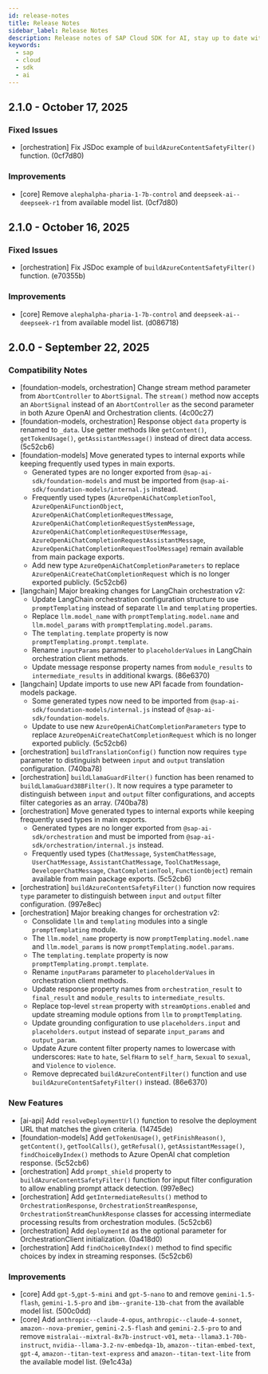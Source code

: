 ```yaml
---
id: release-notes
title: Release Notes
sidebar_label: Release Notes
description: Release notes of SAP Cloud SDK for AI, stay up to date with the recent features, fixes, dependency updates and recommendations.
keywords:
  - sap
  - cloud
  - sdk
  - ai
---
```


<!-- vale off -->
<!-- This line is used for our release notes automation -->

## 2.1.0 - October 17, 2025

### Fixed Issues

- [orchestration] Fix JSDoc example of `buildAzureContentSafetyFilter()` function. (0cf7d80)

### Improvements

- [core] Remove `alephalpha-pharia-1-7b-control` and `deepseek-ai--deepseek-r1` from available model list. (0cf7d80)

## 2.1.0 - October 16, 2025

### Fixed Issues

- [orchestration] Fix JSDoc example of `buildAzureContentSafetyFilter()` function. (e70355b)

### Improvements

- [core] Remove `alephalpha-pharia-1-7b-control` and `deepseek-ai--deepseek-r1` from available model list. (d086718)

## 2.0.0 - September 22, 2025

### Compatibility Notes

- [foundation-models, orchestration] Change stream method parameter from `AbortController` to `AbortSignal`.
  The `stream()` method now accepts an `AbortSignal` instead of an `AbortController` as the second parameter in both Azure OpenAI and Orchestration clients. (4c00c27)
- [foundation-models, orchestration] Response object `data` property is renamed to `_data`.
  Use getter methods like `getContent()`, `getTokenUsage()`, `getAssistantMessage()` instead of direct data access. (5c52cb6)
- [foundation-models] Move generated types to internal exports while keeping frequently used types in main exports.
  - Generated types are no longer exported from `@sap-ai-sdk/foundation-models` and must be imported from `@sap-ai-sdk/foundation-models/internal.js` instead.
  - Frequently used types (`AzureOpenAiChatCompletionTool`, `AzureOpenAiFunctionObject`, `AzureOpenAiChatCompletionRequestMessage`, `AzureOpenAiChatCompletionRequestSystemMessage`, `AzureOpenAiChatCompletionRequestUserMessage`, `AzureOpenAiChatCompletionRequestAssistantMessage`, `AzureOpenAiChatCompletionRequestToolMessage`) remain available from main package exports.
  - Add new type `AzureOpenAiChatCompletionParameters` to replace `AzureOpenAiCreateChatCompletionRequest` which is no longer exported publicly. (5c52cb6)
- [langchain] Major breaking changes for LangChain orchestration v2:
  - Update LangChain orchestration configuration structure to use `promptTemplating` instead of separate `llm` and `templating` properties.
  - Replace `llm.model_name` with `promptTemplating.model.name` and `llm.model_params` with `promptTemplating.model.params`.
  - The `templating.template` property is now `promptTemplating.prompt.template`.
  - Rename `inputParams` parameter to `placeholderValues` in LangChain orchestration client methods.
  - Update message response property names from `module_results` to `intermediate_results` in additional kwargs. (86e6370)
- [langchain] Update imports to use new API facade from foundation-models package.
  - Some generated types now need to be imported from `@sap-ai-sdk/foundation-models/internal.js` instead of `@sap-ai-sdk/foundation-models`.
  - Update to use new `AzureOpenAiChatCompletionParameters` type to replace `AzureOpenAiCreateChatCompletionRequest` which is no longer exported publicly. (5c52cb6)
- [orchestration] `buildTranslationConfig()` function now requires `type` parameter to distinguish between `input` and `output` translation configuration. (740ba78)
- [orchestration] `buildLlamaGuardFilter()` function has been renamed to `buildLlamaGuard38BFilter()`. It now requires a type parameter to distinguish between `input` and `output` filter configurations, and accepts filter categories as an array. (740ba78)
- [orchestration] Move generated types to internal exports while keeping frequently used types in main exports.
  - Generated types are no longer exported from `@sap-ai-sdk/orchestration` and must be imported from `@sap-ai-sdk/orchestration/internal.js` instead.
  - Frequently used types (`ChatMessage`, `SystemChatMessage`, `UserChatMessage`, `AssistantChatMessage`, `ToolChatMessage`, `DeveloperChatMessage`, `ChatCompletionTool`, `FunctionObject`) remain available from main package exports. (5c52cb6)
- [orchestration] `buildAzureContentSafetyFilter()` function now requires `type` parameter to distinguish between `input` and `output` filter configuration. (997e8ec)
- [orchestration] Major breaking changes for orchestration v2:
  - Consolidate `llm` and `templating` modules into a single `promptTemplating` module.
  - The `llm.model_name` property is now `promptTemplating.model.name` and `llm.model_params` is now `promptTemplating.model.params`.
  - The `templating.template` property is now `promptTemplating.prompt.template`.
  - Rename `inputParams` parameter to `placeholderValues` in orchestration client methods.
  - Update response property names from `orchestration_result` to `final_result` and `module_results` to `intermediate_results`.
  - Replace top-level `stream` property with `streamOptions.enabled` and update streaming module options from `llm` to `promptTemplating`.
  - Update grounding configuration to use `placeholders.input` and `placeholders.output` instead of separate `input_params` and `output_param`.
  - Update Azure content filter property names to lowercase with underscores: `Hate` to `hate`, `SelfHarm` to `self_harm`, `Sexual` to `sexual`, and `Violence` to `violence`.
  - Remove deprecated `buildAzureContentFilter()` function and use `buildAzureContentSafetyFilter()` instead. (86e6370)

### New Features

- [ai-api] Add `resolveDeploymentUrl()` function to resolve the deployment URL that matches the given criteria. (14745de)
- [foundation-models] Add `getTokenUsage()`, `getFinishReason()`, `getContent()`, `getToolCalls()`, `getRefusal()`, `getAssistantMessage()`, `findChoiceByIndex()` methods to Azure OpenAI chat completion response. (5c52cb6)
- [orchestration] Add `prompt_shield` property to `buildAzureContentSafetyFilter()` function for input filter configuration to allow enabling prompt attack detection. (997e8ec)
- [orchestration] Add `getIntermediateResults()` method to `OrchestrationResponse`, `OrchestrationStreamResponse`, `OrchestrationStreamChunkResponse` classes for accessing intermediate processing results from orchestration modules. (5c52cb6)
- [orchestration] Add `deploymentId` as the optional parameter for OrchestrationClient initialization. (0a418d0)
- [orchestration] Add `findChoiceByIndex()` method to find specific choices by index in streaming responses. (5c52cb6)

### Improvements

- [core] Add `gpt-5`,`gpt-5-mini` and `gpt-5-nano` to and remove `gemini-1.5-flash`, `gemini-1.5-pro` and `ibm--granite-13b-chat` from the available model list. (500c0dd)
- [core] Add `anthropic--claude-4-opus`, `anthropic--claude-4-sonnet`, `amazon--nova-premier`, `gemini-2.5-flash` and `gemini-2.5-pro` to and remove `mistralai--mixtral-8x7b-instruct-v01`, `meta--llama3.1-70b-instruct`, `nvidia--llama-3.2-nv-embedqa-1b`, `amazon--titan-embed-text`, `gpt-4`, `amazon--titan-text-express` and `amazon--titan-text-lite` from the available model list. (9e1c43a)
